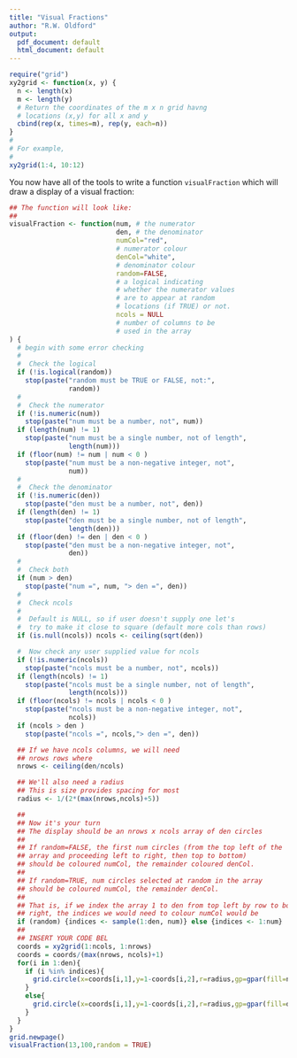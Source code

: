```yaml
---
title: "Visual Fractions"
author: "R.W. Oldford"
output:
  pdf_document: default
  html_document: default
---
```



```r
require("grid")
xy2grid <- function(x, y) {
  n <- length(x)
  m <- length(y)
  # Return the coordinates of the m x n grid havng
  # locations (x,y) for all x and y
  cbind(rep(x, times=m), rep(y, each=n))
}
#
# For example,
# 
xy2grid(1:4, 10:12)
```


You now have all of the tools to write a function ```visualFraction``` which will draw a display of a visual fraction:
```r
## The function will look like:
## 
visualFraction <- function(num, # the numerator
                           den, # the denominator
                           numCol="red",
                           # numerator colour
                           denCol="white",
                           # denominator colour
                           random=FALSE,
                           # a logical indicating
                           # whether the numerator values
                           # are to appear at random
                           # locations (if TRUE) or not.
                           ncols = NULL
                           # number of columns to be
                           # used in the array
) {
  # begin with some error checking
  #
  #  Check the logical
  if (!is.logical(random))
    stop(paste("random must be TRUE or FALSE, not:",
               random))
  #
  #  Check the numerator
  if (!is.numeric(num))
    stop(paste("num must be a number, not", num))
  if (length(num) != 1)
    stop(paste("num must be a single number, not of length",
               length(num)))
  if (floor(num) != num | num < 0 )
    stop(paste("num must be a non-negative integer, not",
               num))
  #
  #  Check the denominator
  if (!is.numeric(den))
    stop(paste("den must be a number, not", den))
  if (length(den) != 1)
    stop(paste("den must be a single number, not of length",
               length(den)))
  if (floor(den) != den | den < 0 )
    stop(paste("den must be a non-negative integer, not",
               den))
  #
  #  Check both
  if (num > den)
    stop(paste("num =", num, "> den =", den))
  #
  #  Check ncols
  #
  #  Default is NULL, so if user doesn't supply one let's
  #  try to make it close to square (default more cols than rows)
  if (is.null(ncols)) ncols <- ceiling(sqrt(den))

  #  Now check any user supplied value for ncols
  if (!is.numeric(ncols))
    stop(paste("ncols must be a number, not", ncols))
  if (length(ncols) != 1)
    stop(paste("ncols must be a single number, not of length",
               length(ncols)))
  if (floor(ncols) != ncols | ncols < 0 )
    stop(paste("ncols must be a non-negative integer, not",
               ncols))
  if (ncols > den )
    stop(paste("ncols =", ncols,"> den =", den))

  ## If we have ncols columns, we will need
  ## nrows rows where
  nrows <- ceiling(den/ncols)

  ## We'll also need a radius
  ## This is size provides spacing for most
  radius <- 1/(2*(max(nrows,ncols)+5))

  ##
  ## Now it's your turn
  ## The display should be an nrows x ncols array of den circles
  ## 
  ## If random=FALSE, the first num circles (from the top left of the
  ## array and proceeding left to right, then top to bottom) 
  ## should be coloured numCol, the remainder coloured denCol.
  ## 
  ## If random=TRUE, num circles selected at random in the array
  ## should be coloured numCol, the remainder denCol.
  ## 
  ## That is, if we index the array 1 to den from top left by row to bottom
  ## right, the indices we would need to colour numCol would be
  if (random) {indices <- sample(1:den, num)} else {indices <- 1:num}
  ##
  ## INSERT YOUR CODE BEL
  coords = xy2grid(1:ncols, 1:nrows)
  coords = coords/(max(nrows, ncols)+1)
  for(i in 1:den){
    if (i %in% indices){
      grid.circle(x=coords[i,1],y=1-coords[i,2],r=radius,gp=gpar(fill=numCol))
    }
    else{
      grid.circle(x=coords[i,1],y=1-coords[i,2],r=radius,gp=gpar(fill=denCol))
    }
  }
}
grid.newpage()
visualFraction(13,100,random = TRUE)
```

